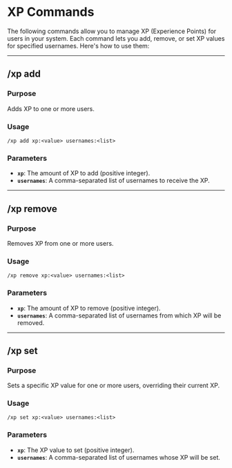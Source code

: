 # **XP Commands**

The following commands allow you to manage XP (Experience Points) for users in your system. Each command lets you add, remove, or set XP values for specified usernames. Here's how to use them:

---

## **/xp add**

### **Purpose**
Adds XP to one or more users.

### **Usage**
```
/xp add xp:<value> usernames:<list>
```

### **Parameters**
- **`xp`**: The amount of XP to add (positive integer).
- **`usernames`**: A comma-separated list of usernames to receive the XP.

---

## **/xp remove**

### **Purpose**
Removes XP from one or more users.

### **Usage**
```
/xp remove xp:<value> usernames:<list>
```

### **Parameters**
- **`xp`**: The amount of XP to remove (positive integer).
- **`usernames`**: A comma-separated list of usernames from which XP will be removed.

---

## **/xp set**

### **Purpose**
Sets a specific XP value for one or more users, overriding their current XP.

### **Usage**
```
/xp set xp:<value> usernames:<list>
```

### **Parameters**
- **`xp`**: The XP value to set (positive integer).
- **`usernames`**: A comma-separated list of usernames whose XP will be set.
